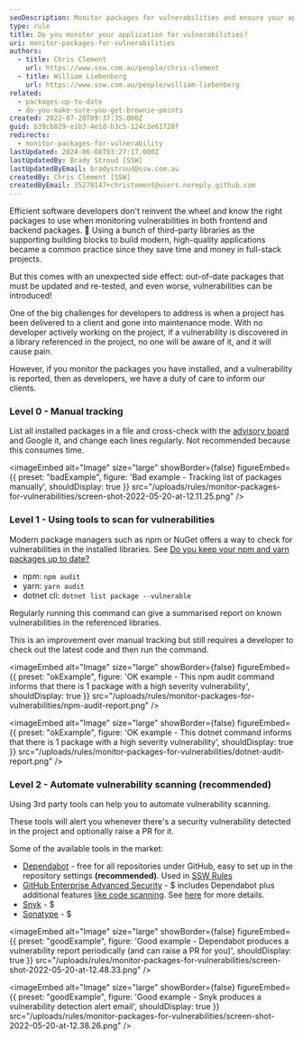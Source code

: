 ```yaml
---
seoDescription: Monitor packages for vulnerabilities and ensure your applications stay secure by using modern package managers or third-party tools to automate scanning and alerting.
type: rule
title: Do you monitor your application for vulnerabilities?
uri: monitor-packages-for-vulnerabilities
authors:
  - title: Chris Clement
    url: https://www.ssw.com.au/people/chris-clement
  - title: William Liebenberg
    url: https://www.ssw.com.au/people/william-liebenberg
related:
  - packages-up-to-date
  - do-you-make-sure-you-get-brownie-points
created: 2022-07-28T09:37:35.000Z
guid: b39cb829-e1b3-4e1d-b3c5-124c2e61720f
redirects:
  - monitor-packages-for-vulnerability
lastUpdated: 2024-06-08T03:27:17.000Z
lastUpdatedBy: Brady Stroud [SSW]
lastUpdatedByEmail: bradystroud@ssw.com.au
createdBy: Chris Clement [SSW]
createdByEmail: 35278147+christoment@users.noreply.github.com
---
```


Efficient software developers don't reinvent the wheel and know the right packages to use when monitoring vulnerabilities in both frontend and backend packages.
🔐 Using a bunch of third-party libraries as the supporting building blocks to build modern, high-quality applications became a common practice since they save time and money in full-stack projects.

But this comes with an unexpected side effect: out-of-date packages that must be updated and re-tested, and even worse, vulnerabilities can be introduced!

One of the big challenges for developers to address is when a project has been delivered to a client and gone into maintenance mode. With no developer actively working on the project, if a vulnerability is discovered in a library referenced in the project, no one will be aware of it, and it will cause pain.

However, if you monitor the packages you have installed, and a vulnerability is reported, then as developers, we have a duty of care to inform our clients.

### Level 0 - Manual tracking

List all installed packages in a file and cross-check with the [advisory board](https://github.com/advisories) and Google it, and change each lines regularly. Not recommended because this consumes time.

<imageEmbed
  alt="Image"
  size="large"
  showBorder={false}
  figureEmbed={{
    preset: "badExample",
    figure: 'Bad example - Tracking list of packages manually',
    shouldDisplay: true
  }}
  src="/uploads/rules/monitor-packages-for-vulnerabilities/screen-shot-2022-05-20-at-12.11.25.png"
/>

### Level 1 - Using tools to scan for vulnerabilities

Modern package managers such as npm or NuGet offers a way to check for vulnerabilities in the installed libraries. See [Do you keep your npm and yarn packages up to date?](/packages-up-to-date)

- npm: `npm audit`
- yarn: `yarn audit`
- dotnet cli: `dotnet list package --vulnerable`

Regularly running this command can give a summarised report on known vulnerabilities in the referenced libraries.

This is an improvement over manual tracking but still requires a developer to check out the latest code and then run the command.

<imageEmbed
  alt="Image"
  size="large"
  showBorder={false}
  figureEmbed={{
    preset: "okExample",
    figure: 'OK example - This npm audit command informs that there is 1 package with a high severity vulnerability',
    shouldDisplay: true
  }}
  src="/uploads/rules/monitor-packages-for-vulnerabilities/npm-audit-report.png"
/>

<imageEmbed
  alt="Image"
  size="large"
  showBorder={false}
  figureEmbed={{
    preset: "okExample",
    figure: 'OK example - This dotnet command informs that there is 1 package with a high severity vulnerability',
    shouldDisplay: true
  }}
  src="/uploads/rules/monitor-packages-for-vulnerabilities/dotnet-audit-report.png"
/>

### Level 2 - Automate vulnerability scanning (recommended)

Using 3rd party tools can help you to automate vulnerability scanning.

These tools will alert you whenever there's a security vulnerability detected in the project and optionally raise a PR for it.

Some of the available tools in the market:

- [Dependabot](https://github.com/dependabot) - free for all repositories under GitHub, easy to set up in the repository settings **(recommended)**. Used in [SSW Rules](/)
- [GitHub Enterprise Advanced Security](https://github.com/enterprise) - $ includes Dependabot plus additional features [like code scanning](https://docs.github.com/en/code-security/getting-started/github-security-features#available-with-github-advanced-security). See [here](https://docs.github.com/en/enterprise-cloud@latest/get-started/learning-about-github/about-github-advanced-security) for more details.
- [Snyk](https://snyk.io/) - $
- [Sonatype](https://www.sonatype.com/) - $

<imageEmbed
  alt="Image"
  size="large"
  showBorder={false}
  figureEmbed={{
    preset: "goodExample",
    figure: 'Good example - Dependabot produces a vulnerability report periodically (and can raise a PR for you)',
    shouldDisplay: true
  }}
  src="/uploads/rules/monitor-packages-for-vulnerabilities/screen-shot-2022-05-20-at-12.48.33.png"
/>

<imageEmbed
  alt="Image"
  size="large"
  showBorder={false}
  figureEmbed={{
    preset: "goodExample",
    figure: 'Good example - Snyk produces a vulnerability detection alert email',
    shouldDisplay: true
  }}
  src="/uploads/rules/monitor-packages-for-vulnerabilities/screen-shot-2022-05-20-at-12.38.26.png"
/>
